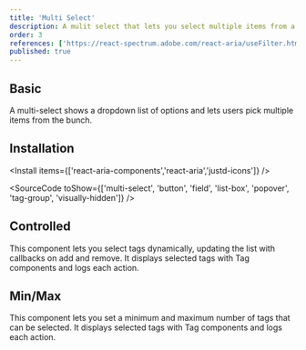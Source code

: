 ```yaml
---
title: 'Multi Select'
description: A mulit select that lets you select multiple items from a list.
order: 3
references: ['https://react-spectrum.adobe.com/react-aria/useFilter.html#usefilter']
published: true
---
```


## Basic

A multi-select shows a dropdown list of options and lets users pick multiple items from the bunch.

<How minW72 toUse='pickers/multi-select-demo' />

## Installation

<Install items={['react-aria-components','react-aria','justd-icons']} />

<SourceCode toShow={['multi-select', 'button', 'field', 'list-box', 'popover', 'tag-group', 'visually-hidden']} />

## Controlled
This component lets you select tags dynamically, updating the list with callbacks on add and remove. It displays selected tags with Tag components and logs each action.
<How toUse="pickers/multi-select-controlled-demo" />

## Min/Max
This component lets you set a minimum and maximum number of tags that can be selected. It displays selected tags with Tag components and logs each action.
<How toUse="pickers/multi-select-min-max-demo" />
